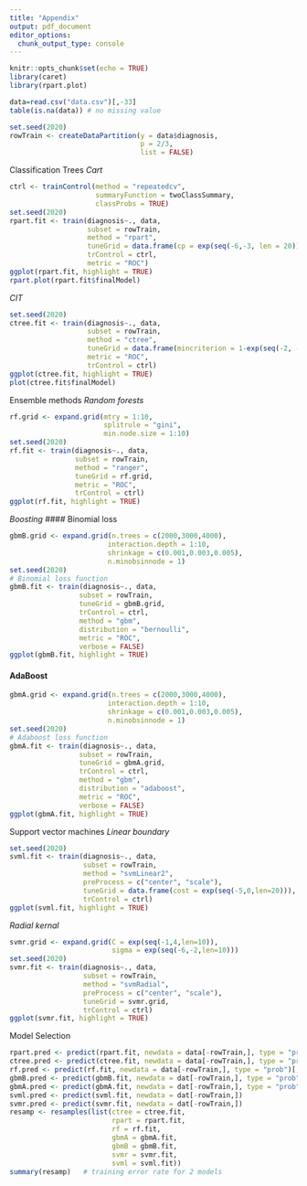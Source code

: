 ```yaml
---
title: "Appendix"
output: pdf_document
editor_options: 
  chunk_output_type: console
---
```


```r
knitr::opts_chunk$set(echo = TRUE)
library(caret)
library(rpart.plot)
```

```r
data=read.csv("data.csv")[,-33]
table(is.na(data)) # no missing value
```

```r
set.seed(2020)
rowTrain <- createDataPartition(y = data$diagnosis,
                                p = 2/3,
                                list = FALSE)
```

Classification Trees
*Cart*
```r
ctrl <- trainControl(method = "repeatedcv",
                     summaryFunction = twoClassSummary,
                     classProbs = TRUE)
set.seed(2020)
rpart.fit <- train(diagnosis~., data, 
                   subset = rowTrain,
                   method = "rpart",
                   tuneGrid = data.frame(cp = exp(seq(-6,-3, len = 20))),
                   trControl = ctrl,
                   metric = "ROC")
ggplot(rpart.fit, highlight = TRUE)
rpart.plot(rpart.fit$finalModel)
```

*CIT*
```r
set.seed(2020)
ctree.fit <- train(diagnosis~., data, 
                   subset = rowTrain,
                   method = "ctree",
                   tuneGrid = data.frame(mincriterion = 1-exp(seq(-2, -1, length = 20))),
                   metric = "ROC",
                   trControl = ctrl)
ggplot(ctree.fit, highlight = TRUE)
plot(ctree.fit$finalModel)
```

Ensemble methods
*Random forests*
```r
rf.grid <- expand.grid(mtry = 1:10,
                       splitrule = "gini",
                       min.node.size = 1:10)
set.seed(2020)
rf.fit <- train(diagnosis~., data,
                subset = rowTrain,
                method = "ranger",
                tuneGrid = rf.grid,
                metric = "ROC",
                trControl = ctrl)
ggplot(rf.fit, highlight = TRUE)
```

*Boosting*
#### Binomial loss
```r
gbmB.grid <- expand.grid(n.trees = c(2000,3000,4000),
                        interaction.depth = 1:10,
                        shrinkage = c(0.001,0.003,0.005),
                        n.minobsinnode = 1)
set.seed(2020)
# Binomial loss function
gbmB.fit <- train(diagnosis~., data,
                 subset = rowTrain, 
                 tuneGrid = gbmB.grid,
                 trControl = ctrl,
                 method = "gbm",
                 distribution = "bernoulli",
                 metric = "ROC",
                 verbose = FALSE)
ggplot(gbmB.fit, highlight = TRUE)
```

#### AdaBoost
```r
gbmA.grid <- expand.grid(n.trees = c(2000,3000,4000),
                        interaction.depth = 1:10,
                        shrinkage = c(0.001,0.003,0.005),
                        n.minobsinnode = 1)
set.seed(2020)
# Adaboost loss function
gbmA.fit <- train(diagnosis~., data,
                 subset = rowTrain, 
                 tuneGrid = gbmA.grid,
                 trControl = ctrl,
                 method = "gbm",
                 distribution = "adaboost",
                 metric = "ROC",
                 verbose = FALSE)
ggplot(gbmA.fit, highlight = TRUE)
```

Support vector machines
*Linear boundary*
```r
set.seed(2020)
svml.fit <- train(diagnosis~., data,
                  subset = rowTrain, 
                  method = "svmLinear2",
                  preProcess = c("center", "scale"),
                  tuneGrid = data.frame(cost = exp(seq(-5,0,len=20))),
                  trControl = ctrl)
ggplot(svml.fit, highlight = TRUE)
```

*Radial kernal*
```r
svmr.grid <- expand.grid(C = exp(seq(-1,4,len=10)),
                         sigma = exp(seq(-6,-2,len=10)))
set.seed(2020)             
svmr.fit <- train(diagnosis~., data, 
                  subset = rowTrain,
                  method = "svmRadial",
                  preProcess = c("center", "scale"),
                  tuneGrid = svmr.grid,
                  trControl = ctrl)
ggplot(svmr.fit, highlight = TRUE)
```

Model Selection
```r
rpart.pred <- predict(rpart.fit, newdata = data[-rowTrain,], type = "prob")[,1]
ctree.pred <- predict(ctree.fit, newdata = data[-rowTrain,], type = "prob")[,1]
rf.pred <- predict(rf.fit, newdata = data[-rowTrain,], type = "prob")[,1]
gbmB.pred <- predict(gbmB.fit, newdata = dat[-rowTrain,], type = "prob")[,1]
gbmA.pred <- predict(gbmA.fit, newdata = dat[-rowTrain,], type = "prob")[,1]
svml.pred <- predict(svml.fit, newdata = dat[-rowTrain,])
svmr.pred <- predict(svmr.fit, newdata = dat[-rowTrain,])
resamp <- resamples(list(ctree = ctree.fit, 
                         rpart = rpart.fit,
                         rf = rf.fit,
                         gbmA = gbmA.fit,
                         gbmB = gbmB.fit,
                         svmr = svmr.fit, 
                         svml = svml.fit))
summary(resamp)   # training error rate for 2 models
```

